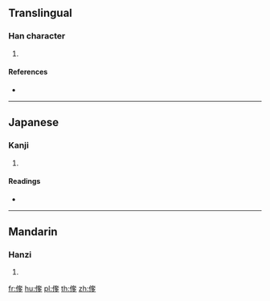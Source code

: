 {{character info/new}}
==Translingual==

===Han character===
{{Han char|rn=9|rad=人|as=09|sn=11|four=|canj=OKNN|ids=⿰亻奓}}

# {{defn|Han|sort=人09}}

====References====
* {{Han ref|kx=0111.170|dkj=00881|dj=0237.140|hdz=10188.100|uh=5067|ud=20583}}

----

==Japanese==

===Kanji===
{{ja-kanji|grade=|rs=人09}}

# {{defn|lang=ja|sort=人09}}

====Readings====
* {{ja-readings|on=[[た]] (ta)|kun=[[はる]] (haru)}}

----

==Mandarin==

===Hanzi===
{{cmn-hanzi|pin=[[zhā]] ([[zha1]])|wg=cha<sup>1</sup>}}

# {{defn|lang=cmn|sort=人09}}

[[fr:偧]]
[[hu:偧]]
[[pl:偧]]
[[th:偧]]
[[zh:偧]]